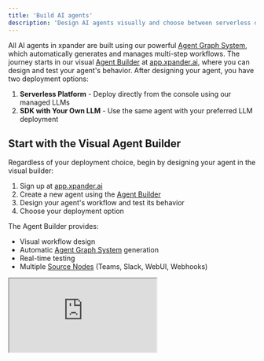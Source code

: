 ```yaml
---
title: 'Build AI agents'
description: 'Design AI agents visually and choose between serverless or custom LLM deployment'
---
```


All AI agents in xpander are built using our powerful [Agent Graph System](/userguides/core-concepts/agent-graph-system), which automatically generates and manages multi-step workflows. The journey starts in our visual [Agent Builder](/userguides/ai-agent-builder/using-agent-builder) at [app.xpander.ai](https://app.xpander.ai), where you can design and test your agent's behavior.
After designing your agent, you have two deployment options:

1. **Serverless Platform** - Deploy directly from the console using our managed LLMs
2. **SDK with Your Own LLM** - Use the same agent with your preferred LLM deployment

## Start with the Visual Agent Builder

Regardless of your deployment choice, begin by designing your agent in the visual builder:

1. Sign up at [app.xpander.ai](https://app.xpander.ai)
2. Create a new agent using the [Agent Builder](/userguides/ai-agent-builder/using-agent-builder)
3. Design your agent's workflow and test its behavior
4. Choose your deployment option

The Agent Builder provides:

* Visual workflow design
* Automatic [Agent Graph System](/userguides/core-concepts/agent-graph-system) generation
* Real-time testing
* Multiple [Source Nodes](/userguides/core-concepts/source-nodes) (Teams, Slack, WebUI, Webhooks)

<iframe src="https://www.loom.com/embed/27037692bb844391a435e7a2206b806d?sid=f9f78c07-a05e-4007-afb4-4c620ed131f1" style={{ width: "100%", height: "auto", aspectRatio: "16 / 9", border: "0" }} allow="accelerometer; autoplay; clipboard-write; encrypted-media; gyroscope; picture-in-picture" allowFullScreen />

## Choose Your Deployment

### Option 1: Serverless Platform

After designing your agent, you can start interacting with it using the serverless platform:

1. Choose your [Source Node](/userguides/core-concepts/source-nodes) (Slack, WebUI, or Webhook)
2. Click "Save" in the Agent Builder
3. Your agent is ready to use!

<Tip>
  You can add a "task" type source node to your agent to schedule its execution. This will automatically inject the specified "prompt" into the agent and initiate its run.
</Tip>

### Option 2: SDK with Your Own LLM 

See full guide here [Bring Your Own LLM](/userguides/get-started/bring-your-own-llm)

<Info>
  For more examples with different LLM providers (OpenAI, Anthropic, Ollama, etc.), check out our [Agents Hub Examples Repository](https://github.com/xpander-ai/xpander-agents-hub/tree/main/agents/examples/model-providers).
</Info>

### Option 3: Deploy to Cloud providers using xpander.ai

<Info>
  Coming soon! Stay tuned for our cloud deployment options.
</Info>

Need assistance? Join our [Discord community](https://discord.gg/xpander) or consult our [documentation](https://docs.xpander.ai).